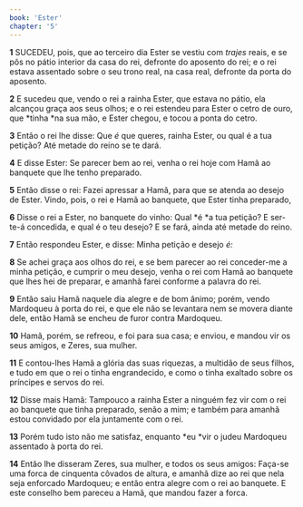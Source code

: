 ```yaml
---
book: 'Ester'
chapter: '5'
---
```


**1** SUCEDEU, pois, que ao terceiro dia Ester se vestiu com _trajes_ reais, e se pôs no pátio interior da casa do rei, defronte do aposento do rei; e o rei estava assentado sobre o seu trono real, na casa real, defronte da porta do aposento.

**2** E sucedeu que, vendo o rei a rainha Ester, que estava no pátio, ela alcançou graça aos seus olhos; e o rei estendeu para Ester o cetro de ouro, que *tinha *na sua mão, e Ester chegou, e tocou a ponta do cetro.

**3** Então o rei lhe disse: Que _é_ que queres, rainha Ester, ou qual é a tua petição? Até metade do reino se te dará.

**4** E disse Ester: Se parecer bem ao rei, venha o rei hoje com Hamã ao banquete que lhe tenho preparado.

**5** Então disse o rei: Fazei apressar a Hamã, para que se atenda ao desejo de Ester. Vindo, pois, o rei e Hamã ao banquete, que Ester tinha preparado,

**6** Disse o rei a Ester, no banquete do vinho: Qual *é *a tua petição? E ser-te-á concedida, e qual é o teu desejo? E se fará, ainda até metade do reino.

**7** Então respondeu Ester, e disse: Minha petição e desejo _é:_

**8** Se achei graça aos olhos do rei, e se bem parecer ao rei conceder-me a minha petição, e cumprir o meu desejo, venha o rei com Hamã ao banquete que lhes hei de preparar, e amanhã farei conforme a palavra do rei.

**9** Então saiu Hamã naquele dia alegre e de bom ânimo; porém, vendo Mardoqueu à porta do rei, e que ele não se levantara nem se movera diante dele, então Hamã se encheu de furor contra Mardoqueu.

**10** Hamã, porém, se refreou, e foi para sua casa; e enviou, e mandou vir os seus amigos, e Zeres, sua mulher.

**11** E contou-lhes Hamã a glória das suas riquezas, a multidão de seus filhos, e tudo em que o rei o tinha engrandecido, e como o tinha exaltado sobre os príncipes e servos do rei.

**12** Disse mais Hamã: Tampouco a rainha Ester a ninguém fez vir com o rei ao banquete que tinha preparado, senão a mim; e também para amanhã estou convidado por ela juntamente com o rei.

**13** Porém tudo isto não me satisfaz, enquanto *eu *vir o judeu Mardoqueu assentado à porta do rei.

**14** Então lhe disseram Zeres, sua mulher, e todos os seus amigos: Faça-se uma forca de cinquenta côvados de altura, e amanhã dize ao rei que nela seja enforcado Mardoqueu; e então entra alegre com o rei ao banquete. E este conselho bem pareceu a Hamã, que mandou fazer a forca.
